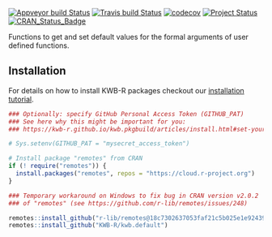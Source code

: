 [![Appveyor build Status](https://ci.appveyor.com/api/projects/status/pk7m26j938y55j84/branch/master?svg=true)](https://ci.appveyor.com/project/KWB-R/kwb-default/branch/master)
[![Travis build Status](https://travis-ci.org/KWB-R/kwb.default.svg?branch=master)](https://travis-ci.org/KWB-R/kwb.default)
[![codecov](https://codecov.io/github/KWB-R/kwb.default/branch/master/graphs/badge.svg)](https://codecov.io/github/KWB-R/kwb.default)
[![Project Status](https://img.shields.io/badge/lifecycle-experimental-orange.svg)](https://www.tidyverse.org/lifecycle/#experimental)
[![CRAN_Status_Badge](https://www.r-pkg.org/badges/version/kwb.default)]()

Functions to get and set default values for the formal arguments
of user defined functions.

## Installation

For details on how to install KWB-R packages checkout our [installation tutorial](https://kwb-r.github.io/kwb.pkgbuild/articles/install.html).

```r
### Optionally: specify GitHub Personal Access Token (GITHUB_PAT)
### See here why this might be important for you:
### https://kwb-r.github.io/kwb.pkgbuild/articles/install.html#set-your-github_pat

# Sys.setenv(GITHUB_PAT = "mysecret_access_token")

# Install package "remotes" from CRAN
if (! require("remotes")) {
  install.packages("remotes", repos = "https://cloud.r-project.org")
}

### Temporary workaround on Windows to fix bug in CRAN version v2.0.2
### of "remotes" (see https://github.com/r-lib/remotes/issues/248)

remotes::install_github("r-lib/remotes@18c7302637053faf21c5b025e1e9243962db1bdc")
remotes::install_github("KWB-R/kwb.default")
```
